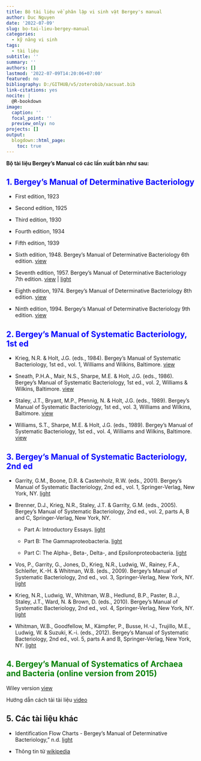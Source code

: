 ```yaml
---
title: Bộ tài liệu về phân lập vi sinh vật Bergey's manual
author: Duc Nguyen
date: '2022-07-09'
slug: bo-tai-lieu-bergey-manual
categories:
  - kỹ năng vi sinh
tags:
  - tài liệu
subtitle: ''
summary: ''
authors: []
lastmod: '2022-07-09T14:20:06+07:00'
featured: no
bibliography: D:/GITHUB/v5/zoterobib/xacsuat.bib
link-citations: yes
nocite: |
  @R-bookdown
image:
  caption: ''
  focal_point: ''
  preview_only: no
projects: []
output:
  blogdown::html_page:
    toc: true
---
```


**Bộ tài liệu Bergey's Manual có các lần xuất bản như sau:**

## <span style="color:blue">1. Bergey's Manual of Determinative Bacteriology</span>

-   First edition, 1923

-   Second edition, 1925

-   Third edition, 1930

-   Fourth edition, 1934

-   Fifth edition, 1939

-   Sixth edition, 1948. Bergey's Manual of Determinative Bacteriology 6th edition. [view](https://archive.org/details/bergeysmanualofd00amer/page/n4/mode/1up)

-   Seventh edition, 1957. Bergey's Manual of Determinative Bacteriology 7th edition. [view](https://archive.org/details/bergeysmanualofd0000amer_h0k6/mode/1up) | [light](https://t.me/c/1605387342/121)

-   Eighth edition, 1974. Bergey's Manual of Determinative Bacteriology 8th edition. [view](https://archive.org/details/bergeysmanualofd00atio)

-   Ninth edition, 1994. Bergey's Manual of Determinative Bacteriology 9th edition. [view](https://archive.org/details/bergeysmanualofd0000unse_l7d4/page/757/mode/2up)

## <span style="color:blue">2. Bergey's Manual of Systematic Bacteriology, 1st ed</span>

-   Krieg, N.R. & Holt, J.G. (eds., 1984). Bergey's Manual of Systematic Bacteriology, 1st ed., vol. 1, Williams and Wilkins, Baltimore. [view](https://archive.org/details/bergeysmanualofs01atio)

-   Sneath, P.H.A., Mair, N.S., Sharpe, M.E. & Holt, J.G. (eds., 1986). Bergey's Manual of Systematic Bacteriology, 1st ed., vol. 2, Williams & Wilkins, Baltimore. [view](https://archive.org/details/bergeysmanualofs02atio/mode/1up)

-   Staley, J.T., Bryant, M.P., Pfennig, N. & Holt, J.G. (eds., 1989). Bergey's Manual of Systematic Bacteriology, 1st ed., vol. 3, Williams and Wilkins, Baltimore. [view](https://archive.org/details/bergeysmanualofs03atio)

-   Williams, S.T., Sharpe, M.E. & Holt, J.G. (eds., 1989). Bergey's Manual of Systematic Bacteriology, 1st ed., vol. 4, Williams and Wilkins, Baltimore. [view](https://archive.org/details/bergeysmanualofs04atio/page/n7/mode/1up)

## <span style="color:blue">3. Bergey's Manual of Systematic Bacteriology, 2nd ed</span>

- Garrity, G.M., Boone, D.R. & Castenholz, R.W. (eds., 2001). Bergey's Manual of Systematic Bacteriology, 2nd ed., vol. 1, Springer-Verlag, New York, NY. [light](https://t.me/c/1605387342/114)

- Brenner, D.J., Krieg, N.R., Staley, J.T. & Garrity, G.M. (eds., 2005). Bergey's Manual of Systematic Bacteriology, 2nd ed., vol. 2, parts A, B and C, Springer-Verlag, New York, NY.

    - Part A: Introductory Essays. [light](https://t.me/c/1605387342/115)

    - Part B: The Gammaproteobacteria. [light](https://t.me/c/1605387342/116)

    - Part C: The Alpha-, Beta-, Delta-, and Epsilonproteobacteria. [light](https://t.me/c/1605387342/117)

- Vos, P., Garrity, G., Jones, D., Krieg, N.R., Ludwig, W., Rainey, F.A., Schleifer, K.-H. & Whitman, W.B. (eds., 2009). Bergey's Manual of Systematic Bacteriology, 2nd ed., vol. 3, Springer-Verlag, New York, NY. [light](https://t.me/c/1605387342/118)

- Krieg, N.R., Ludwig, W., Whitman, W.B., Hedlund, B.P., Paster, B.J., Staley, J.T., Ward, N. & Brown, D. (eds., 2010). Bergey's Manual of Systematic Bacteriology, 2nd ed., vol. 4, Springer-Verlag, New York, NY. [light](https://t.me/c/1605387342/119)

- Whitman, W.B., Goodfellow, M., Kämpfer, P., Busse, H.-J., Trujillo, M.E., Ludwig, W. & Suzuki, K.-i. (eds., 2012). Bergey's Manual of Systematic Bacteriology, 2nd ed., vol. 5, parts A and B, Springer-Verlag, New York, NY. [light](https://t.me/c/1605387342/120)

## <span style="color:green">4. Bergey's Manual of Systematics of Archaea and Bacteria (online version from 2015)</span>

Wiley version [view](https://onlinelibrary.wiley.com/doi/book/10.1002/9781118960608) 

Hướng dẫn cách tải tài liệu [video](https://youtu.be/wcwJjPpddXA)

## 5. Các tài liệu khác

- Identification Flow Charts - Bergey's Manual of Determinative Bacteriology," n.d. [light](https://t.me/c/1605387342/113)

- Thông tin từ [wikipedia](https://en.wikipedia.org/wiki/Bergey%27s_Manual_of_Systematic_Bacteriology#cite_note-15)
